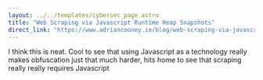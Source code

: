 ```yaml
---
layout: ../../templates/cybersec_page.astro
title: "Web Scraping via Javascript Runtime Heap Snapshots"
direct_link: "https://www.adriancooney.ie/blog/web-scraping-via-javascript-heap-snapshots"
---
```


I think this is neat. Cool to see that using Javascript as a technology really makes obfuscation just that much harder, hits home to see that scraping really really requires Javascript